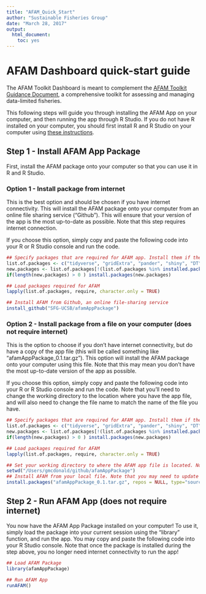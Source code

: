 ```yaml
---
title: "AFAM_Quick_Start"
author: "Sustainable Fisheries Group"
date: "March 28, 2017"
output: 
  html_document: 
    toc: yes
---
```


# AFAM Dashboard quick-start guide

The AFAM Toolkit Dashboard is meant to complement the [AFAM Toolkit Guidance Document](https://sfg-ucsb.github.io/afamGuidanceDocument/), a comprehensive toolkit for assessing and managing data-limited fisheries.

This following steps will guide you through installing the AFAM App on your computer, and then running the app through R Studio. If you do not have R installed on your computer, you should first install R and R Studio on your computer using [these instructions](https://sfg-ucsb.github.io/fishery-manageR/).

## Step 1 - Install AFAM App Package

First, install the AFAM package onto your computer so that you can use it in R and R Studio.

### Option 1 - Install package from internet

This is the best option and should be chosen if you have internet connectivity. This will install the AFAM package onto your computer from an online file sharing service ("Github"). This will ensure that your version of the app is the most up-to-date as possible. Note that this step requires internet connection.

If you choose this option, simply copy and paste the following code into your R or R Studio console and run the code.

```r
## Specify packages that are required for AFAM app. Install them if they're not installed already
list.of.packages <- c("tidyverse", "gridExtra", "pander", "shiny", "DT","devtools","readxl","stringr","LBSPR","TropFishR","lubridate","zoo","curl")
new.packages <- list.of.packages[!(list.of.packages %in% installed.packages()[,"Package"])]
if(length(new.packages) > 0 ) install.packages(new.packages)

## Load packages required for AFAM
lapply(list.of.packages, require, character.only = TRUE)

## Install AFAM from Github, an online file-sharing service
install_github("SFG-UCSB/afamAppPackage")
```

### Option 2 - Install package from a file on your computer (does not require internet)

This is the option to choose if you don't have internet connectivity, but do have a copy of the app file (this will be called something like "afamAppPackage_0.1.tar.gz"). This option will install the AFAM package onto your computer using this file. Note that this may mean you don't have the most up-to-date version of the app as possible.

If you choose this option, simply copy and paste the following code into your R or R Studio console and run the code. Note that you'll need to change the working directory to the location where you have the app file, and will also need to change the file name to match the name of the file you have.

```r
## Specify packages that are required for AFAM app. Install them if they're not installed already
list.of.packages <- c("tidyverse", "gridExtra", "pander", "shiny", "DT","devtools")
new.packages <- list.of.packages[!(list.of.packages %in% installed.packages()[,"Package"])]
if(length(new.packages) > 0 ) install.packages(new.packages)

## Load packages required for AFAM
lapply(list.of.packages, require, character.only = TRUE)

## Set your working directory to where the AFAM app file is located. Note that you'll need to change this to match the actual directory on your computer
setwd("/Users/gmcdonald/github/afamAppPackage")
## Install AFAM from your local file. Note that you may need to update this file name.
install.packages("afamAppPackage_0.1.tar.gz", repos = NULL, type="source")
```

## Step 2 - Run AFAM App (does not require internet)

You now have the AFAM App Package installed on your computer! To use it, simply load the package into your current session using the "library" function, and run the app. You may copy and paste the following code into your R Studio console. Note that once the package is installed during the step above, you no longer need internet connectivity to run the app!

```r
## Load AFAM Package
library(afamAppPackage)

## Run AFAM App
runAFAM()
```